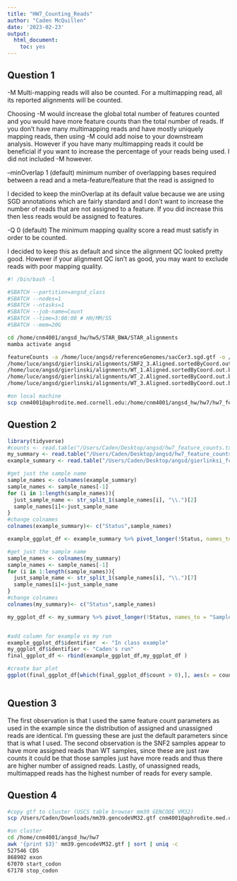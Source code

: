 ```yaml
---
title: "HW7_Counting_Reads"
author: "Caden McQuillen"
date: '2023-02-23'
output:
  html_document:
    toc: yes
---
```


## Question 1


-M Multi-mapping reads will also be counted. For a multimapping read, all its reported alignments will be counted. 

Choosing -M would increase the global total number of features counted and you would have more feature counts than the total number of reads. If you don't have many multimapping reads and have mostly uniquely mapping reads, then using -M could add noise to your downstream analysis. However if you have many multimapping reads it could be beneficial if you want to increase the percentage of your reads being used. I did not included -M however. 

--minOverlap 1 (default) minimum number of overlapping bases required between a read and a meta-feature/feature that the read is assigned to

I decided to keep the minOverlap at its default value because we are using SGD annotations which are fairly standard and I don't want to increase the number of reads that are not assigned to a feature. If you did increase this then less reads would be assigned to features.

-Q 0 (default) The minimum mapping quality score a read must satisfy in order to be counted.

I decided to keep this as default and since the alignment QC looked pretty good. However if your alignment QC isn't as good, you may want to exclude reads with poor mapping quality. 

```bash
#! /bin/bash -l

#SBATCH --partition=angsd_class
#SBATCH --nodes=1
#SBATCH --ntasks=1
#SBATCH --job-name=Count
#SBATCH --time=3:00:00 # HH/MM/SS
#SBATCH --mem=20G

cd /home/cnm4001/angsd_hw/hw5/STAR_BWA/STAR_alignments
mamba activate angsd

featureCounts -a /home/luce/angsd/referenceGenomes/sacCer3.sgd.gtf -o /home/cnm4001/angsd_hw/hw7/hw7_feature_counts.txt /home/luce/angsd/gierlinski/alignments/SNF2_1.Aligned.sortedByCoord.out.bam /home/luce/angsd/gierlinski/alignments/SNF2_2.Aligned.sortedByCoord.out.bam 
/home/luce/angsd/gierlinski/alignments/SNF2_3.Aligned.sortedByCoord.out.bam 
/home/luce/angsd/gierlinski/alignments/WT_1.Aligned.sortedByCoord.out.bam 
/home/luce/angsd/gierlinski/alignments/WT_2.Aligned.sortedByCoord.out.bam 
/home/luce/angsd/gierlinski/alignments/WT_3.Aligned.sortedByCoord.out.bam 

#on local machine 
scp cnm4001@aphrodite.med.cornell.edu:/home/cnm4001/angsd_hw/hw7/hw7_feature_counts.txt hw7_feature_counts.txt.summary .

```

## Question 2
```r
library(tidyverse)
#counts <- read.table("/Users/Caden/Desktop/angsd/hw7_feature_counts.txt", header = TRUE) we don't need the counts for this
my_summary <- read.table("/Users/Caden/Desktop/angsd/hw7_feature_counts.txt.summary", header = TRUE)
example_summary <- read.table("/Users/Caden/Desktop/angsd/gierlinksi_fc.summary", header = TRUE)

#get just the sample name
sample_names <- colnames(example_summary)
sample_names <- sample_names[-1]
for (i in 1:length(sample_names)){
  just_sample_name <- str_split_1(sample_names[i], "\\.")[2]
  sample_names[i]<-just_sample_name
}
#change colnames
colnames(example_summary)<- c("Status",sample_names)

example_ggplot_df <- example_summary %>% pivot_longer(!Status, names_to = "Sample", values_to = "count")

#get just the sample name
sample_names <- colnames(my_summary)
sample_names <- sample_names[-1]
for (i in 1:length(sample_names)){
  just_sample_name <- str_split_1(sample_names[i], "\\.")[7]
  sample_names[i]<-just_sample_name
}
#change colnames
colnames(my_summary)<- c("Status",sample_names)

my_ggplot_df <- my_summary %>% pivot_longer(!Status, names_to = "Sample", values_to = "count")


#add column for example vs my run
example_ggplot_df$identifier  <- "In class example"
my_ggplot_df$identifier <- "Caden's run"
final_ggplot_df <- rbind(example_ggplot_df,my_ggplot_df )

#create bar plot
ggplot(final_ggplot_df[which(final_ggplot_df$count > 0),], aes(x = count, y = Sample, fill = Status)) + facet_grid(rows = vars(identifier))+ geom_bar(stat='identity', position = "dodge")



```


## Question 3
The first observation is that I used the same feature count parameters as used in the example since the distribution of assigned and unassigned reads are identical. I'm guessing these are just the default parameters since that is what I used. The second observation is the SNF2 samples appear to have more assigned reads than WT samples, since these are just raw counts it could be that those samples just have more reads and thus there are higher number of assigned reads. Lastly, of unassigned reads, multimapped reads has the highest number of reads for every sample. 

## Question 4

```bash
#copy gtf to cluster (USCS table browser mm39 GENCODE VM32)
scp /Users/Caden/Downloads/mm39.gencodeVM32.gtf cnm4001@aphrodite.med.cornell.edu:/home/cnm4001/angsd_hw/hw7

#on cluster
cd /home/cnm4001/angsd_hw/hw7
awk '{print $3}' mm39.gencodeVM32.gtf | sort | uniq -c
527546 CDS
868902 exon
67070 start_codon
67178 stop_codon


```

